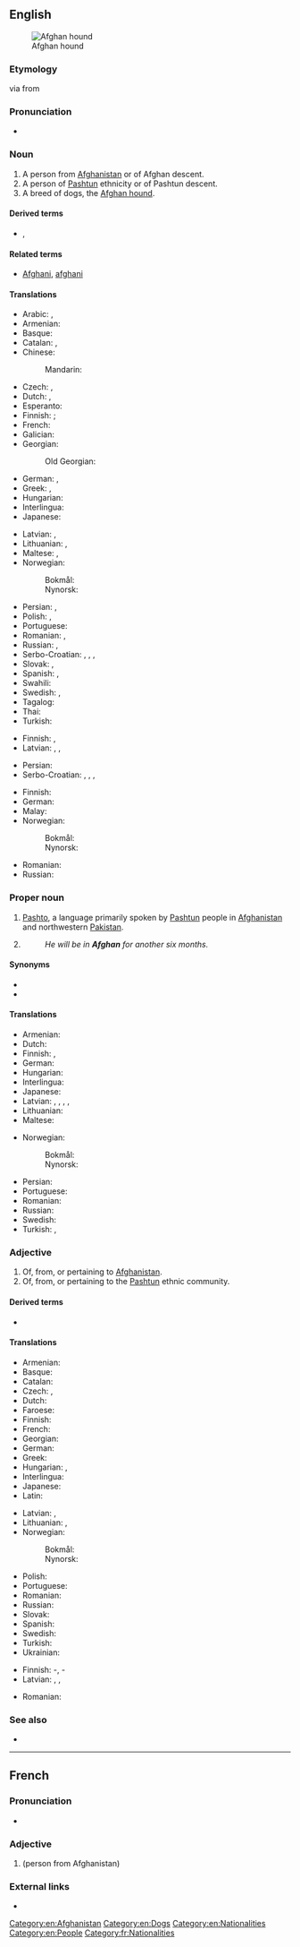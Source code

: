 {{also|afghan}}
==English==
{{wikipedia}}
{{wikipedia|Origins of the name Afghan}}
[[File:Afghane.jpg|thumb|Afghan hound]]

===Etymology===
{{etyl|fa|en}} {{m|fa|افغان|tr=afğân||Afghan}} via {{etyl|pra|en}} {{m|und|आभगन|tr=ābhagana||Afghan|sc=Deva}} from {{etyl|sa|en}} {{m|sa|अश्वक||horseman}}

===Pronunciation===
* {{a|UK}} {{IPA|/ˈæfˌɡæn/|lang=en}}

===Noun===
{{en-noun}}

# A person from [[Afghanistan]] or of Afghan descent.
# A person of [[Pashtun]] ethnicity or of Pashtun descent.
# A breed of dogs, the [[Afghan hound]].

====Derived terms====
* {{l|en|Afghanization}}, {{l|en|Afghanisation}}

====Related terms====
* [[Afghani]], [[afghani]]

====Translations====
{{trans-top|person from Afghanistan}}
* Arabic: {{t|ar|أَفْغَانِيّ}}, {{t|ar|أَفْغَانِيَّة|f}}
* Armenian: {{t|hy|աֆղան}}
* Basque: {{t|eu|afganistandar}}
* Catalan: {{t|ca|afganès|m}}, {{t|ca|afganesa|f}}
* Chinese:
*: Mandarin: {{t+|cmn|阿富汗人|tr=Āfùhànrén|sc=Hani}}
* Czech: {{t+|cs|Afghánec|m}}, {{t|cs|Afgánec|m}}
* Dutch: {{t+|nl|Afghaan|m}}, {{t+|nl|Afghaanse|f}}
* Esperanto: {{t|eo|afgano}}
* Finnish: {{t+|fi|afganistanilainen}}; {{t+|fi|afgaani}} {{qualifier|incorrectly}}
* French: {{t+|fr|Afghan}}
* Galician: {{t+|gl|afgán|m}}
* Georgian: {{t|ka|ავღანელი}}
*: Old Georgian: {{t|oge|ავღანი}}
* German: {{t+|de|Afghane|m}}, {{t+|de|Afghanin|f}}
* Greek: {{t+|el|Αφγανός|m}}, {{t|el|Αφγανή|f}}
* Hungarian: {{t+|hu|afgán}}
* Interlingua: {{t|ia|afghano}}
* Japanese: {{t|ja|アフガニスタン人|tr=Afuganisutan-jin|sc=Jpan}}
{{trans-mid}}
* Latvian: {{t|lv|afgānis|m}}, {{t|lv|afgāniete|f}}
* Lithuanian: {{t+|lt|afganistanietis|m}}, {{t+|lt|afganistanietė|f}}
* Maltese: {{t|mt|Afgan|m}}, {{t|mt|Afgana|f}}
* Norwegian:
*: Bokmål: {{t+|no|afghaner|m}}
*: Nynorsk: {{t+|nn|afghanar|m}}
* Persian: {{t+|fa|افغان|tr=afğân}}, {{t+|fa|افغانی|tr=afğâni|sc=fa-Arab}}
* Polish: {{t+|pl|Afgańczyk|m-pr}}, {{t+|pl|Afganka|f}}
* Portuguese: {{t+|pt|afegão|m}}
* Romanian: {{t+|ro|afgan|m}}, {{t+|ro|afgană|f}}
* Russian: {{t+|ru|афга́нец|m}}, {{t+|ru|афга́нка|f}}
* Serbo-Croatian: {{t|sh|Àfgan|m}}, {{t|sh|Àfgānka|f}}, {{t+|sh|Afganistánac|m}}, {{t|sh|Afganìstānka|f}}
* Slovak: {{t+|sk|Afganec|m}}, {{t|sk|Afganka|f}}
* Spanish: {{t+|es|afgano|m}}, {{t+|es|afgana|f}}
* Swahili: {{t+|sw|Mwafugani}}
* Swedish: {{t+|sv|afghan}}, {{t+|sv|afghanska|f}}
* Tagalog: {{t|tl|Apgano}}
* Thai: {{t|th|ชาวอาฟกัน|tr=chao afkan}}
* Turkish: {{t+|tr|Afgan}}
{{trans-bottom}}

{{trans-top|person of Pashtun ethnicity}}
* Finnish: {{t|fi|pataani}}, {{t+|fi|afgaani}}
* Latvian: {{t|lv|afgānis|m}}, {{t|lv|afgāniete|f}}, {{t|lv|puštuns|m}}
{{trans-mid}}
* Persian: {{t+|fa|افغان|tr=afğân|sc=fa-Arab}}
* Serbo-Croatian: {{t|sh|Àfgan|m}}, {{t|sh|Àfgānka|f}}, {{t+|sh|Afganistánac|m}}, {{t|sh|Afganìstānka|f}}
{{trans-bottom}}

{{trans-top|Afghan hound}}
* Finnish: {{t+|fi|afgaaninvinttikoira}}
* German: {{t+|de|Afghane|m}}
* Malay: {{t|ms|anjing pemburu Afghan}}
* Norwegian:
*: Bokmål: {{t+|no|afghaner|m}}
*: Nynorsk: {{t+|nn|afghanar|m}}
{{trans-mid}}
* Romanian: {{t+|ro|afgan|m}}
* Russian: {{t|ru|афга́нская борза́я|f}}
{{trans-bottom}}

===Proper noun===
{{en-proper noun}}

# [[Pashto]], a language primarily spoken by [[Pashtun]] people in [[Afghanistan]] and northwestern [[Pakistan]].
# {{lb|en|UK|military slang}} {{clipping of|Afghanistan|lang=en}}
#: ''He will be in '''Afghan''' for another six months.''

====Synonyms====
* {{l|en|Pashtun}}
* {{l|en|Pashto}}

====Translations====
{{trans-top|Pashto language}}
* Armenian: {{t|hy|աֆղաներեն}}
* Dutch: {{t+|nl|Afghaans}}
* Finnish: {{t+|fi|paštu}}, {{t+|fi|afgaani}}
* German: {{t|de|Afghanisch}}
* Hungarian: {{t+|hu|afgán}}
* Interlingua: {{t|ia|afghano}}
* Japanese: {{t|ja|アフガニスタン語|tr=afuganisutango}}
* Latvian: {{t|lv|afgāņu valoda|f}}, {{t|lv|afgāņu}}, {{t|lv|puštunu valoda|f}}, {{t|lv|puštunu}}, {{t|lv|puštu}}
* Lithuanian: {{t|lt|afganistaniečių|p}}
* Maltese: {{t|mt|L-Afgan}}
{{trans-mid}}
* Norwegian:
*: Bokmål: {{t+|nb|afghansk|m}}
*: Nynorsk: {{t+|nn|afghansk|m}}
* Persian: {{t+|fa|افغانی|tr=afğâni}}
* Portuguese: {{t+|pt|afegão}}
* Romanian: {{t+|ro|afgană|f}}
* Russian: {{t+|ru|афга́нский}}
* Swedish: {{t+|sv|afghanska}}
* Turkish: {{t+|tr|Peştuca}}, {{t|tr|Afganca}}
{{trans-bottom}}

===Adjective===
{{en-adj|-}}

# Of, from, or pertaining to [[Afghanistan]].
# Of, from, or pertaining to the [[Pashtun]] ethnic community.

====Derived terms====
* {{l|en|Afghanness}}

====Translations====
{{trans-top|pertaining to Afghanistan}}
* Armenian: {{t|hy|աֆղանական}}
* Basque: {{t|eu|afganistandar}}
* Catalan: {{t|ca|afganès}}
* Czech: {{t|cs|afgánský|m}}, {{t+|cs|afghánský|m}}
* Dutch: {{t+|nl|Afghaans}}
* Faroese: {{t|fo|afganskur}}
* Finnish: {{t+|fi|afganistanilainen}}
* French: {{t+|fr|afghan}}
* Georgian: {{t|ka|ავღანური}}
* German: {{t+|de|afghanisch}}
* Greek: {{t+|el|αφγανικός}}
* Hungarian: {{t+|hu|afgán}}, {{t+|hu|afganisztáni}}
* Interlingua: {{t|ia|afghan}}
* Japanese: {{t+|ja|アフガニスタン|alt=アフガニスタンの|tr=afuganisutan no}}
* Latin: {{t|la|afghanicus}}
{{trans-mid}}
* Latvian: {{t|lv|afgāņu}}, {{t|lv|afgānisks}}
* Lithuanian: {{t|lt|afganištanietiškas|m}}, {{t|lt|afganistanietiška|f}}
* Norwegian:
*: Bokmål: {{t+|nb|afghansk}}
*: Nynorsk: {{t+|nn|afghansk}}
* Polish: {{t+|pl|afgański}}
* Portuguese: {{t+|pt|afegão}}
* Romanian: {{t+|ro|afgan}}
* Russian: {{t+|ru|афга́нский}}
* Slovak: {{t+|sk|afganský}}
* Spanish: {{t+|es|afgano}}
* Swedish: {{t+|sv|afghansk}}
* Turkish: {{t+|tr|Afgan}}
* Ukrainian: {{t+|uk|афга́нський|m|sc=Cyrl}}
{{trans-bottom}}

{{trans-top|pertaining to Pashtun}}
* Finnish: {{t|fi|pataani}}-, {{t+|fi|afgaani}}-
* Latvian: {{t|lv|puštunu}}, {{t|lv|afgāņu}}, {{t|lv|afgānisks}}
{{trans-mid}}
* Romanian: {{t+|ro|afgan}}
{{trans-bottom}}

===See also===
* {{l|en|Appendix:Countries of the world}}

[[Category:en:Afghanistan]]
[[Category:en:Dogs]]
[[Category:en:Nationalities]]
[[Category:en:People]]

----

==French==

===Pronunciation===
* {{IPA|/af.ɡɑ̃/|lang=fr}}

===Adjective===
{{fr-noun|m|f=Afghane}}

# {{l|en|Afghan}} (person from Afghanistan)

===External links===
* {{R:TLFi}}

[[Category:fr:Nationalities]]